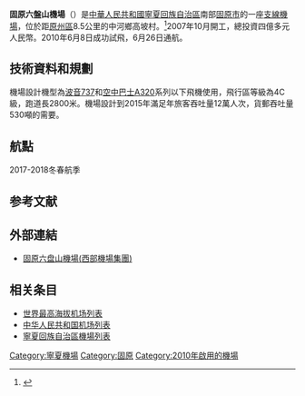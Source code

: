 {{Infobox airport
| name          = 固原六盘山机场<br />Guyuan Liupanshan Airport
| image         = B-7022 Cessna 650 Citation VI CAAC (5652694445).jpg
| type          = 民用
| operator      = 西部機場集團
| opened        = 2010年6月26日
| city-served   = {{CHN}}[[宁夏|宁夏]][[固原市|固原市]]
| distance_to_city = 13公里<ref>{{Cite web |url=http://www.caac.gov.cn/A3/201006/t20100630_33265.html |title=宁夏固原六盘山机场正式通航(中国民航局) |accessdate=2010-07-05 |archive-date=2012-03-29 |archive-url=https://web.archive.org/web/20120329075714/http://www.caac.gov.cn/A3/201006/t20100630_33265.html |dead-url=no }}</ref>
| elevation-m   = 1700<ref>[http://nx.people.com.cn/GB/channel2/15/201006/08/154248.html 山城固原開天路（人民網）]{{dead link|date=2017年12月 |bot=InternetArchiveBot |fix-attempted=yes }}</ref>
| coordinates   = {{Coord|36|04|34|N|106|13|05|E|type:airport_region:CN|display=inline,title}}
| pushpin_map   = China Ningxia#China
| pushpin_map_caption = 机场在宁夏地图中的位置##机场在中国的位置
| pushpin_label = '''GYU'''
| IATA          = GYU
| ICAO          = ZLGY<ref>[http://www51.honeywell.com/aero/common/documents/egpws-documents/Maintenance-documents/SIL-documents/MKV-VII-documents/SIL_EM7_TDB_458.pdf Honeywell Service Information Letter] {{Wayback|url=http://www51.honeywell.com/aero/common/documents/egpws-documents/Maintenance-documents/SIL-documents/MKV-VII-documents/SIL_EM7_TDB_458.pdf |date=20160623165025 }}PDF</ref>
| metric-rwy    = y
| r1-number     = 18/36<ref>[http://www.joy-air.com/AboutUs/NewsCenter/Detail.aspx?id=113 幸福航空固原六盘山机场验证试飞情况总结报告]{{dead link|date=2017年12月 |bot=InternetArchiveBot |fix-attempted=yes }}</ref>
| r1-length-m   = 2,800
| r1-surface    = 
}}
'''固原六盤山機場'''（{{airport codes|GYU|ZLGY}}）是[[中華人民共和國|中華人民共和國]][[寧夏回族自治區|寧夏回族自治區]]南部[[固原市|固原市]]的一座[[支線機場|支線機場]]，位於距[[原州區|原州區]]8.5公里的中河鄉高坡村。<ref name="">{{cite news|publisher=[[人民網|人民網]]|date=2010年6月26日|title=宁夏固原六盘山机场正式通航|url=http://caac.people.com.cn/GB/11979507.html|deadurl=yes|archiveurl=https://web.archive.org/web/20100630024145/http://caac.people.com.cn/GB/11979507.html|archivedate=2010年6月30日|accessdate=2010年6月30日}}</ref>2007年10月開工，總投資四億多元人民幣。2010年6月8日成功試飛，6月26日通航。

==技術資料和規劃==
機場設計機型為[[波音737|波音737]]和[[空中巴士A320|空中巴士A320]]系列以下飛機使用，飛行區等級為4C級，跑道長2800米。機場設計到2015年滿足年旅客吞吐量12萬人次，貨郵吞吐量530噸的需要。
==航點==
2017-2018冬春航季
{{Airport-dest-list
| {{flagicon|PRC}} [[华夏航空|华夏航空]]（G5）| [[重庆江北国际机场|重庆]]、[[天津滨海国际机场|天津]]、[[银川河东国际机场|银川]]
| {{flagicon|PRC}} [[吉祥航空|吉祥航空]]（HO）| [[西安咸阳国际机场|西安]]
| {{flagicon|PRC}} [[厦门航空|厦门航空]]（MF）| [[西安咸阳国际机场|西安]]
}}

==参考文献==
{{reflist}}

==外部連結==
*[https://web.archive.org/web/20111003001224/http://www.westaport.com/nr.asp?leaf_id=86 固原六盘山機場(西部機場集團)]

==相关条目==
* [[世界最高海拔机场列表|世界最高海拔机场列表]]
* [[中华人民共和国机场列表|中华人民共和国机场列表]]
*[[宁夏回族自治区机场列表|寧夏回族自治區機場列表]]

{{宁夏民用机场}}
{{中华人民共和国机场}}

[[Category:寧夏機場|Category:寧夏機場]]
[[Category:固原|Category:固原]]
[[Category:2010年啟用的機場|Category:2010年啟用的機場]]
